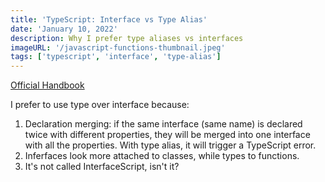 ```yaml
---
title: 'TypeScript: Interface vs Type Alias'
date: 'January 10, 2022'
description: Why I prefer type aliases vs interfaces
imageURL: '/javascript-functions-thumbnail.jpeg'
tags: ['typescript', 'interface', 'type-alias']
---
```


[Official Handbook](https://www.typescriptlang.org/docs/handbook/2/everyday-types.html#differences-between-type-aliases-and-interfaces)

I prefer to use type over interface because:

1. Declaration merging: if the same interface (same name) is declared twice with different properties, they will be merged into one interface with all the properties. With type alias, it will trigger a TypeScript error.
2. Inferfaces look more attached to classes, while types to functions.
3. It's not called InterfaceScript, isn't it?
